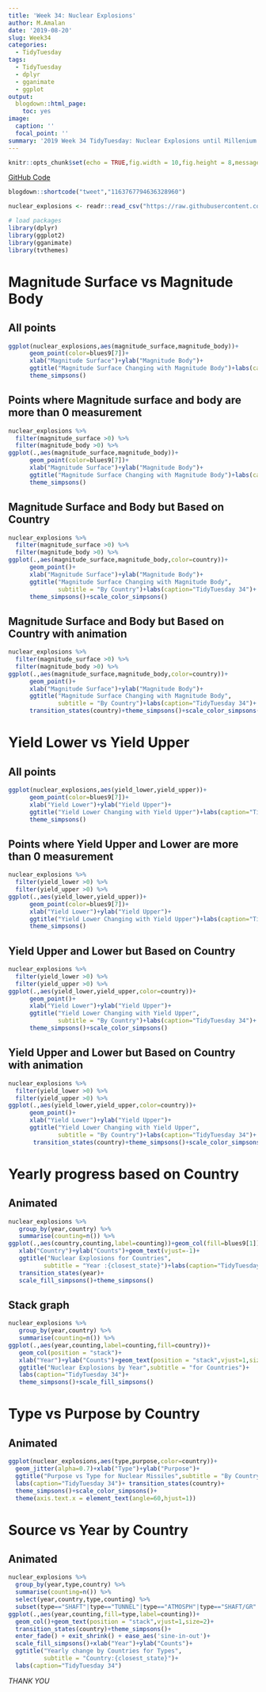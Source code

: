 ```yaml
---
title: 'Week 34: Nuclear Explosions'
author: M.Amalan
date: '2019-08-20'
slug: Week34
categories:
  - TidyTuesday
tags:
  - TidyTuesday
  - dplyr
  - gganimate
  - ggplot
output:
  blogdown::html_page:
    toc: yes  
image:
  caption: ''
  focal_point: ''
summary: '2019 Week 34 TidyTuesday: Nuclear Explosions until Millenium.'  
---
```


```r
knitr::opts_chunk$set(echo = TRUE,fig.width = 10,fig.height = 8,message = FALSE,warning = FALSE)
```

[GitHub Code](https://github.com/Amalan-ConStat/TidyTuesday/tree/master/2019/Week34)

```r
blogdown::shortcode("tweet","1163767794636328960")
```


```r
nuclear_explosions <- readr::read_csv("https://raw.githubusercontent.com/rfordatascience/tidytuesday/master/data/2019/2019-08-20/nuclear_explosions.csv")

# load packages
library(dplyr)
library(ggplot2)
library(gganimate)
library(tvthemes)
```

# Magnitude Surface vs Magnitude Body

## All points

```r
ggplot(nuclear_explosions,aes(magnitude_surface,magnitude_body))+
      geom_point(color=blues9[7])+
      xlab("Magnitude Surface")+ylab("Magnitude Body")+
      ggtitle("Magnitude Surface Changing with Magnitude Body")+labs(caption="TidyTuesday 34")+
      theme_simpsons()
```

## Points where Magnitude surface and body are more than 0 measurement

```r
nuclear_explosions %>%
  filter(magnitude_surface >0) %>%
  filter(magnitude_body >0) %>%
ggplot(.,aes(magnitude_surface,magnitude_body))+
      geom_point(color=blues9[7])+
      xlab("Magnitude Surface")+ylab("Magnitude Body")+
      ggtitle("Magnitude Surface Changing with Magnitude Body")+labs(caption="TidyTuesday 34")+
      theme_simpsons()
```

## Magnitude Surface and Body but Based on Country

```r
nuclear_explosions %>%
  filter(magnitude_surface >0) %>%
  filter(magnitude_body >0) %>%
ggplot(.,aes(magnitude_surface,magnitude_body,color=country))+
      geom_point()+
      xlab("Magnitude Surface")+ylab("Magnitude Body")+
      ggtitle("Magnitude Surface Changing with Magnitude Body",
              subtitle = "By Country")+labs(caption="TidyTuesday 34")+
      theme_simpsons()+scale_color_simpsons()
```

## Magnitude Surface and Body but Based on Country with animation

```r
nuclear_explosions %>%
  filter(magnitude_surface >0) %>%
  filter(magnitude_body >0) %>%
ggplot(.,aes(magnitude_surface,magnitude_body,color=country))+
      geom_point()+
      xlab("Magnitude Surface")+ylab("Magnitude Body")+
      ggtitle("Magnitude Surface Changing with Magnitude Body",
              subtitle = "By Country")+labs(caption="TidyTuesday 34")+
      transition_states(country)+theme_simpsons()+scale_color_simpsons()
```

# Yield Lower vs Yield Upper

## All points

```r
ggplot(nuclear_explosions,aes(yield_lower,yield_upper))+
      geom_point(color=blues9[7])+
      xlab("Yield Lower")+ylab("Yield Upper")+
      ggtitle("Yield Lower Changing with Yield Upper")+labs(caption="TidyTuesday 34")+
      theme_simpsons()
```

## Points where Yield Upper and Lower are more than 0 measurement

```r
nuclear_explosions %>%
  filter(yield_lower >0) %>%
  filter(yield_upper >0) %>%
ggplot(.,aes(yield_lower,yield_upper))+
      geom_point(color=blues9[7])+
      xlab("Yield Lower")+ylab("Yield Upper")+
      ggtitle("Yield Lower Changing with Yield Upper")+labs(caption="TidyTuesday 34")+
      theme_simpsons()
```

## Yield Upper and Lower but Based on Country

```r
nuclear_explosions %>%
  filter(yield_lower >0) %>%
  filter(yield_upper >0) %>%
ggplot(.,aes(yield_lower,yield_upper,color=country))+
      geom_point()+
      xlab("Yield Lower")+ylab("Yield Upper")+
      ggtitle("Yield Lower Changing with Yield Upper",
              subtitle = "By Country")+labs(caption="TidyTuesday 34")+
      theme_simpsons()+scale_color_simpsons()
```

## Yield Upper and Lower but Based on Country with animation

```r
nuclear_explosions %>%
  filter(yield_lower >0) %>%
  filter(yield_upper >0) %>%
ggplot(.,aes(yield_lower,yield_upper,color=country))+
      geom_point()+
      xlab("Yield Lower")+ylab("Yield Upper")+
      ggtitle("Yield Lower Changing with Yield Upper",
              subtitle = "By Country")+labs(caption="TidyTuesday 34")+
       transition_states(country)+theme_simpsons()+scale_color_simpsons()
```

# Yearly progress based on Country

## Animated 

```r
nuclear_explosions %>%
   group_by(year,country) %>%
   summarise(counting=n()) %>%
ggplot(.,aes(country,counting,label=counting))+geom_col(fill=blues9[1])+
   xlab("Country")+ylab("Counts")+geom_text(vjust=-1)+
   ggtitle("Nuclear Explosions for Countries",
          subtitle = "Year :{closest_state}")+labs(caption="TidyTuesday 34")+
   transition_states(year)+
   scale_fill_simpsons()+theme_simpsons()
```

## Stack graph

```r
nuclear_explosions %>%
   group_by(year,country) %>%
   summarise(counting=n()) %>%
ggplot(.,aes(year,counting,label=counting,fill=country))+
   geom_col(position = "stack")+
   xlab("Year")+ylab("Counts")+geom_text(position = "stack",vjust=1,size=2)+
   ggtitle("Nuclear Explosions by Year",subtitle = "for Countries")+
   labs(caption="TidyTuesday 34")+
   theme_simpsons()+scale_fill_simpsons()
```

# Type vs Purpose by Country

## Animated

```r
ggplot(nuclear_explosions,aes(type,purpose,color=country))+
  geom_jitter(alpha=0.7)+xlab("Type")+ylab("Purpose")+
  ggtitle("Purpose vs Type for Nuclear Missiles",subtitle = "By Country")+
  labs(caption="TidyTuesday 34")+ transition_states(country)+
  theme_simpsons()+scale_color_simpsons()+
  theme(axis.text.x = element_text(angle=60,hjust=1))
```

# Source vs Year by Country

## Animated

```r
nuclear_explosions %>%
  group_by(year,type,country) %>%
  summarise(counting=n()) %>%
  select(year,country,type,counting) %>%
  subset(type=="SHAFT"|type=="TUNNEL"|type=="ATMOSPH"|type=="SHAFT/GR"|type=="AIRDROP") %>%
ggplot(.,aes(year,counting,fill=type,label=counting))+
  geom_col()+geom_text(position = "stack",vjust=1,size=2)+
  transition_states(country)+theme_simpsons()+
  enter_fade() + exit_shrink() + ease_aes('sine-in-out')+
  scale_fill_simpsons()+xlab("Year")+ylab("Counts")+
  ggtitle("Yearly change by Countries for Types",
          subtitle = "Country:{closest_state}")+
  labs(caption="TidyTuesday 34")
```

*THANK YOU*
